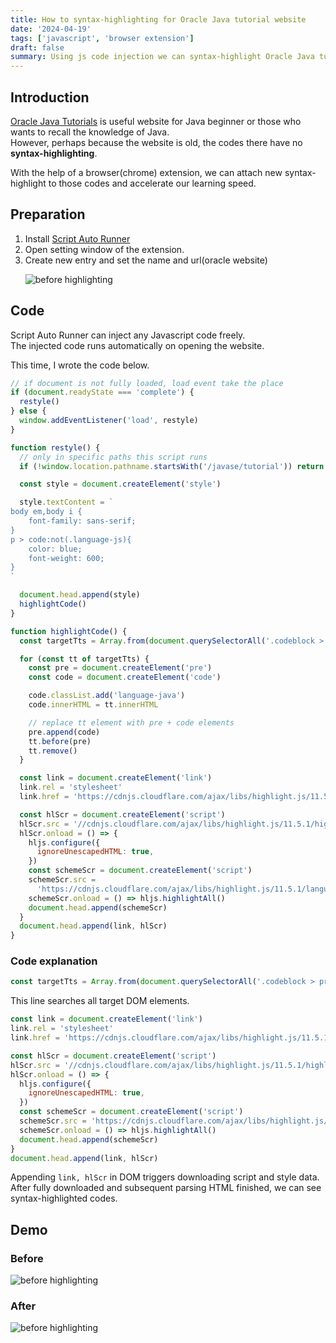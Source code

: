 ```yaml
---
title: How to syntax-highlighting for Oracle Java tutorial website
date: '2024-04-19'
tags: ['javascript', 'browser extension']
draft: false
summary: Using js code injection we can syntax-highlight Oracle Java tutorial website
---
```


<TOCInline toc={props.toc} toHeading={3} asDisclosure={true} />

## Introduction

[Oracle Java Tutorials](https://docs.oracle.com/javase/tutorial/) is useful website for Java beginner or those who wants to recall the knowledge of Java.  
However, perhaps because the website is old, the codes there have no **syntax-highlighting**.

With the help of a browser(chrome) extension, we can attach new syntax-highlight to those codes and accelerate our learning speed.

## Preparation

1. Install [Script Auto Runner](https://github.com/nakajmg/ScriptAutoRunner)
2. Open setting window of the extension.
3. Create new entry and set the name and url(oracle website)
   <p>
     <Image
       src="/learner-blog-second/oracle-java-syntax-highlighting/ua8n95jp5s51mxhroj1m.png"
       alt="before highlighting"
       width={838}
       height={190}
       className="img"
     />
   </p>

## Code

Script Auto Runner can inject any Javascript code freely.  
The injected code runs automatically on opening the website.

This time, I wrote the code below.

```js
// if document is not fully loaded, load event take the place
if (document.readyState === 'complete') {
  restyle()
} else {
  window.addEventListener('load', restyle)
}

function restyle() {
  // only in specific paths this script runs
  if (!window.location.pathname.startsWith('/javase/tutorial')) return

  const style = document.createElement('style')

  style.textContent = `
body em,body i {
    font-family: sans-serif;
}
p > code:not(.language-js){
    color: blue;
    font-weight: 600;
}
`

  document.head.append(style)
  highlightCode()
}

function highlightCode() {
  const targetTts = Array.from(document.querySelectorAll('.codeblock > pre, pre.codeblock'))

  for (const tt of targetTts) {
    const pre = document.createElement('pre')
    const code = document.createElement('code')

    code.classList.add('language-java')
    code.innerHTML = tt.innerHTML

    // replace tt element with pre + code elements
    pre.append(code)
    tt.before(pre)
    tt.remove()
  }

  const link = document.createElement('link')
  link.rel = 'stylesheet'
  link.href = 'https://cdnjs.cloudflare.com/ajax/libs/highlight.js/11.5.1/styles/a11y-dark.min.css'

  const hlScr = document.createElement('script')
  hlScr.src = '//cdnjs.cloudflare.com/ajax/libs/highlight.js/11.5.1/highlight.min.js'
  hlScr.onload = () => {
    hljs.configure({
      ignoreUnescapedHTML: true,
    })
    const schemeScr = document.createElement('script')
    schemeScr.src =
      'https://cdnjs.cloudflare.com/ajax/libs/highlight.js/11.5.1/languages/java.min.js'
    schemeScr.onload = () => hljs.highlightAll()
    document.head.append(schemeScr)
  }
  document.head.append(link, hlScr)
}
```

### Code explanation

```js
const targetTts = Array.from(document.querySelectorAll('.codeblock > pre, pre.codeblock'))
```

This line searches all target DOM elements.

```js
const link = document.createElement('link')
link.rel = 'stylesheet'
link.href = 'https://cdnjs.cloudflare.com/ajax/libs/highlight.js/11.5.1/styles/a11y-dark.min.css'

const hlScr = document.createElement('script')
hlScr.src = '//cdnjs.cloudflare.com/ajax/libs/highlight.js/11.5.1/highlight.min.js'
hlScr.onload = () => {
  hljs.configure({
    ignoreUnescapedHTML: true,
  })
  const schemeScr = document.createElement('script')
  schemeScr.src = 'https://cdnjs.cloudflare.com/ajax/libs/highlight.js/11.5.1/languages/java.min.js'
  schemeScr.onload = () => hljs.highlightAll()
  document.head.append(schemeScr)
}
document.head.append(link, hlScr)
```

Appending `link, hlScr` in DOM triggers downloading script and style data.  
After fully downloaded and subsequent parsing HTML finished, we can see syntax-highlighted codes.

## Demo

### Before

<p>
  <Image
    src="/learner-blog-second/oracle-java-syntax-highlighting/zmtkehrchyogg3iwbnht.png"
    alt="before highlighting"
    width={1170}
    height={919}
    className="img"
  />
</p>

### After

<p>
  <Image
    src="/learner-blog-second/oracle-java-syntax-highlighting/jvjnnla5yw4iwhxiqyr5.png"
    alt="before highlighting"
    width={1170}
    height={919}
    className="img"
  />
</p>
